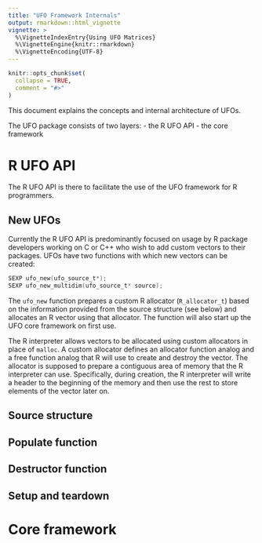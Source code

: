 ```yaml
---
title: "UFO Framework Internals"
output: rmarkdown::html_vignette
vignette: >
  %\VignetteIndexEntry{Using UFO Matrices}
  %\VignetteEngine{knitr::rmarkdown}
  %\VignetteEncoding{UTF-8}
---
```


```r
knitr::opts_chunk$set(
  collapse = TRUE,
  comment = "#>"
)
```

This document explains the concepts and internal architecture of UFOs.

The UFO package consists of two layers: 
  - the R UFO API
  - the core framework

# R UFO API

The R UFO API is there to facilitate the use of the UFO framework for R programmers.

## New UFOs

Currently the R UFO API is predominantly focused on usage by R package developers working on C or C++ who wish to add custom vectors to their packages. UFOs have two functions with which new vectors can be created: 

```C
SEXP ufo_new(ufo_source_t*);
SEXP ufo_new_multidim(ufo_source_t* source);
```

The `ufo_new` function prepares a custom R allocator (`R_allocator_t`) based on
the information provided from the source structure (see below) and allocates an
R vector using that allocator. The function will also start up the UFO core
framework on first use.

The R interpreter allows vectors to be allocated using custom allocators in
place of `malloc`. A custom allocator defines an allocator function analog and
a free function analog that R will use to create and destroy the vector. The
allocator is supposed to prepare a contiguous area of memory that the R
interpreter can use. Specifically, during creation, the R interpreter will
write a header to the beginning of the memory and then use the rest to store
elements of the vector later on.

## Source structure

## Populate function

## Destructor function

## Setup and teardown

# Core framework
